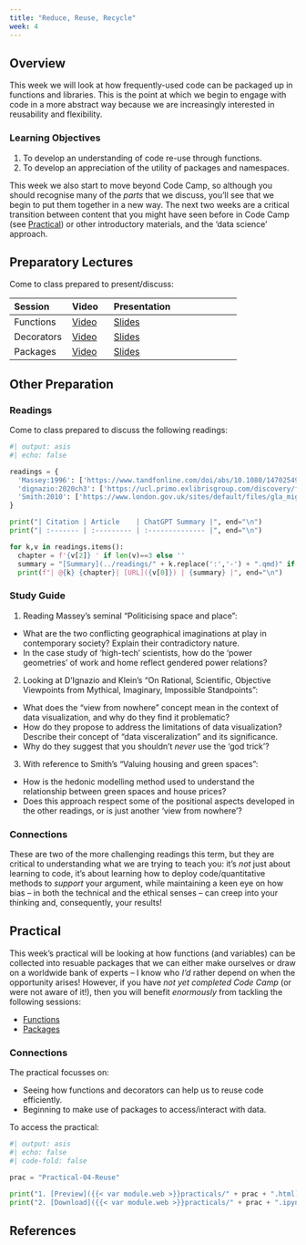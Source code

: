 ```yaml
---
title: "Reduce, Reuse, Recycle"
week: 4
---
```


## Overview

This week we will look at how frequently-used code can be packaged up in functions and libraries. This is the point at which we begin to engage with code in a more abstract way because we are increasingly interested in reusability and flexibility.

::: {.callout-important}

### Learning Objectives

1. To develop an understanding of code re-use through functions.
2. To develop an appreciation of the utility of packages and namespaces.

::: 

This week we also start to move beyond Code Camp, so although you should recognise many of the _parts_ that we discuss,  you'll see that we begin to put them together in a new way. The next two weeks are a critical transition between content that you might have seen before in Code Camp (see [Practical](#practical)) or other introductory materials, and the 'data science' approach.

## Preparatory Lectures

Come to class prepared to present/discuss:

| Session | Video | Presentation    | 
| :------ | :---- | :-------------- | 
| Functions | [Video]({{< var vids.functions >}}) | [Slides](../lectures/{{< meta week >}}.1-Functions.qmd) | 
| Decorators | [Video]({{< var vids.decorators >}}) | [Slides](../lectures/{{< meta week >}}.2-Decorators.qmd) | 
| Packages | [Video]({{< var vids.packages >}}) | [Slides](../lectures/{{< meta week >}}.3-Packages.qmd) | 

## Other Preparation

### Readings

Come to class prepared to discuss the following readings:

```python
#| output: asis
#| echo: false

readings = {
  'Massey:1996': ['https://www.tandfonline.com/doi/abs/10.1080/14702549608554458', True],
  'dignazio:2020ch3': ['https://ucl.primo.exlibrisgroup.com/discovery/fulldisplay?docid=alma9931206723604761&context=L&vid=44UCL_INST:UCL_VU2&lang=en&search_scope=UCLLibraryCatalogue&adaptor=Local%20Search%20Engine&isFrbr=true&tab=UCLLibraryCatalogue&query=any,contains,D%5C%27Ignazio%20Data%20Feminism&sortby=date_d&facet=frbrgroupid,include,9041340239229546206&offset=0', True, 'Ch.3'],
  'Smith:2010': ['https://www.london.gov.uk/sites/default/files/gla_migrate_files_destination/GLAE-wp-42.pdf', False]
}

print("| Citation | Article    | ChatGPT Summary |", end="\n")
print("| :------- | :--------- | :-------------- |", end="\n")

for k,v in readings.items():
  chapter = f'{v[2]} ' if len(v)==3 else ''
  summary = "[Summary](../readings/" + k.replace(':','-') + ".qmd)" if v[1] else "N/A"
  print(f"| @{k} {chapter}| [URL]({v[0]}) | {summary} |", end="\n")

```

### Study Guide

1. Reading Massey's seminal "Politicising space and place":
  - What are the two conflicting geographical imaginations at play in contemporary society? Explain their contradictory nature.
  - In the case study of 'high-tech' scientists, how do the 'power geometries' of work and home reflect gendered power relations?
2. Looking at D'Ignazio and Klein's "On Rational, Scientific, Objective Viewpoints from Mythical, Imaginary, Impossible Standpoints":
  - What does the "view from nowhere" concept mean in the context of data visualization, and why do they find it problematic?
  - How do they propose to address the limitations of data visualization? Describe their concept of "data visceralization" and its significance.
  - Why do they suggest that you shouldn't *never* use the 'god trick'?
3. With reference to Smith's "Valuing housing and green spaces":
  - How is the hedonic modelling method used to understand the relationship between green spaces and house prices?
  - Does this approach respect some of the positional aspects developed in the other readings, or is just another 'view from nowhere'? 

::: {.callout-tip}
### Connections

These are two of the more challenging readings this term, but they are critical to understanding what we are trying to teach you: it's *not* just about learning to code, it's about learning how to deploy code/quantitative methods to *support* your argument, while maintaining a keen eye on how bias -- in both the technical and the ethical senses -- can creep into your thinking and, consequently, your results!

:::

## Practical

This week's practical will be looking at how functions (and variables) can be collected into resuable packages that we can either make ourselves or draw on a worldwide bank of experts -- I know who _I'd_ rather depend on when the opportunity arises! However, if you have *not yet completed Code Camp* (or were not aware of it!), then you will benefit *enormously* from tackling the following sessions:

- [Functions](https://jreades.github.io/code-camp/lessons/Functions.html)
- [Packages](https://jreades.github.io/code-camp/lessons/Functions.html)

::: {.callout-tip}
### Connections

The practical focusses on:

- Seeing how functions and decorators can help us to reuse code efficiently.
- Beginning to make use of packages to access/interact with data.

::: 

To access the practical:

```python
#| output: asis
#| echo: false
#| code-fold: false

prac = "Practical-04-Reuse"

print("1. [Preview]({{< var module.web >}}practicals/" + prac + ".html)")
print("2. [Download]({{< var module.web >}}practicals/" + prac + ".ipynb)")

```

## References
